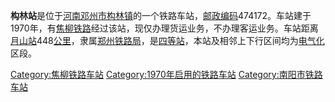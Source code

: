 {{noteTA
|1=zh-cn:始发车次; zh-hk:列車班次;
|2=zh-cn:车次; zh-hk:班次;
}}
{{Infobox China railway station 
|车站名称 = 构林站
|车站名称拼音 = 
|车站位置 = [[河南|河南]][[邓州市|邓州市]]
|归属 = [[郑州铁路局|郑州铁路局]]
|车站等级 = [[四等站_(中铁)|四等站]]
|线路 = [[焦柳铁路|焦柳铁路]]
}}
'''构林站'''是位于[[河南|河南]][[邓州市|邓州市]][[构林镇|构林镇]]的一个铁路车站，[[邮政编码|邮政编码]]474172。车站建于1970年，有[[焦柳铁路|焦柳铁路]]经过该站，现仅办理货运业务，不办理客运业务。车站距离[[月山站|月山站]]448[[公里|公里]]，隶属[[郑州铁路局|郑州铁路局]]，是[[四等站_(中铁)|四等站]]，本站及相邻上下行区间均为[[电气化|电气化]]区段。

{{start rail box|[[File:China_Railways.svg|16px]][[中国铁路|中国铁路]]}}
{{s-inop|[[邓州站|邓州站]]<br><s>[[刁河店站|刁河店站]]</s>(已撤销)}}
{{s-line|[[焦柳铁路|焦柳铁路]]}}
{{s-inop|[[耿坡站|耿坡站]]<br><s>[[魏集站|魏集站]]</s>(已撤销)}}
{{end box}}
{{焦柳铁路}}
{{铁路车站小作品}}
{{河南小作品}}

[[Category:焦柳铁路车站|Category:焦柳铁路车站]]
[[Category:1970年启用的铁路车站|Category:1970年启用的铁路车站]]
[[Category:南阳市铁路车站|Category:南阳市铁路车站]]